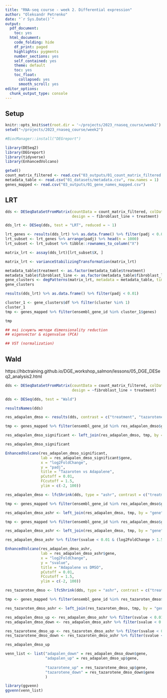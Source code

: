 ```yaml
---
title: "RNA-seq course - week 2. Differential expression"
author: "Oleksandr Petrenko"
date: "`r Sys.Date()`"
output:
  pdf_document:
    toc: yes
  html_document:
    code_folding: hide
    df_print: paged
    highlights: pygments
    number_sections: yes
    self_contained: yes
    theme: default
    toc: yes
    toc_float:
      collapsed: yes
      smooth_scroll: yes
editor_options: 
  chunk_output_type: console
---
```


## Setup

```r
knitr::opts_knit$set(root.dir = '~/projects/2023_rnaseq_course/week2')
setwd("~/projects/2023_rnaseq_course/week2")
```


```r
#BiocManager::install("DEGreport")
```


```r
library(DESeq2)
library(DEGreport)
library(tidyverse)
library(EnhancedVolcano)

getwd()
count_matrix_filtered <- read.csv("03_outputs/01_count_matrix_filtered.csv", row.names = 1)
metadata_table <- read.csv("01_datasets/metadata.csv", row.names = 1)
genes_mapped <- read.csv("03_outputs/01_gene_names_mapped.csv")
```

## LRT

```r
dds <- DESeqDataSetFromMatrix(countData = count_matrix_filtered, colData = metadata_table,
                              design = ~ fibroblast_line + treatment)

dds_lrt <- DESeq(dds, test = "LRT", reduced = ~ 1)
```

```r
lrt_genes <- results(dds_lrt) %>% as.data.frame() %>% filter(padj < 0.01)
lrt_subset <- lrt_genes %>% arrange(padj) %>% head(n = 1000)
lrt_subset <- lrt_subset %>% tibble::rownames_to_column("X")
```


```r
matrix_lrt <- assay(dds_lrt)[lrt_subset$X, ]

matrix_lrt <- varianceStabilizingTransformation(matrix_lrt)
```

```r
metadata_table$treatment <- as.factor(metadata_table$treatment)
metadata_table$fibroblast_line <- as.factor(metadata_table$fibroblast_line)
gene_clusters <- degPatterns(matrix_lrt, metadata = metadata_table, time = "fibroblast_line", col = NULL)
gene_clusters
```
```r
results(dds_lrt) %>% as.data.frame() %>% filter(padj < 0.01)
```


```r
cluster_1 <- gene_clusters$df %>% filter(cluster %in% 1)
cluster_1
tmp <- genes_mapped %>% filter(ensembl_gene_id %in% cluster_1$genes)

tmp
```


```r
## які існують методи dimensionality reduction
## eigenvector & eigenvalue (PCA)

## VST (normalization)
```

## Wald
https://hbctraining.github.io/DGE_workshop_salmon/lessons/05_DGE_DESeq2_analysis2.html

```r
dds <- DESeqDataSetFromMatrix(countData = count_matrix_filtered, colData = metadata_table,
                              design = ~fibroblast_line + treatment)

dds <- DESeq(dds, test = "Wald")

```

```r
resultsNames(dds)
```
```r
res_adapalen_dmso <- results(dds, contrast = c("treatment", "tazarotene", "adapalene")) %>% as.data.frame() %>%   tibble::rownames_to_column("gene")

tmp <- genes_mapped %>% filter(ensembl_gene_id %in% res_adapalen_dmso$gene) %>% rename(gene = ensembl_gene_id)

res_adapalen_dmso_significant <- left_join(res_adapalen_dmso, tmp, by = "gene") %>% select(-gene) %>% rename(gene = hgnc_symbol)

res_adapalen_dmso_significant
```
```r
EnhancedVolcano(res_adapalen_dmso_significant,
                lab = res_adapalen_dmso_significant$gene,
                x = "log2FoldChange",
                y = "padj",
                title = "Tazaroten vs Adapalene",
                pCutoff = 0.01,
                FCcutoff = 1.5,
                ylim = c(-2, 100))
```

```r
res_adapalen_dmso <- lfcShrink(dds, type = "ashr", contrast = c("treatment", "adapalene", "DMSO"), svalue = TRUE) %>% as.data.frame() %>%   tibble::rownames_to_column("gene")

tmp <- genes_mapped %>% filter(ensembl_gene_id %in% res_adapalen_dmso$gene) %>% rename(gene = ensembl_gene_id)

res_adapalen_dmso_ashr <- left_join(res_adapalen_dmso, tmp, by = "gene") %>% select(-gene) %>% rename(gene = hgnc_symbol)
```
```r
tmp <- genes_mapped %>% filter(ensembl_gene_id %in% res_adapalen_dmso$gene) %>% rename(gene = ensembl_gene_id)

res_adapalen_dmso_ashr <- left_join(res_adapalen_dmso, tmp, by = "gene") %>% select(-gene) %>% rename(gene = hgnc_symbol)
```
```r
res_adapalen_dmso_ashr %>% filter(svalue < 0.01 & (log2FoldChange > 1.5 | log2FoldChange < -1.5))
```
```r
EnhancedVolcano(res_adapalen_dmso_ashr,
                lab = res_adapalen_dmso_ashr$gene,
                x = "log2FoldChange",
                y = "svalue",
                title = "Adapalene vs DMSO",
                pCutoff = 0.01,
                FCcutoff = 1.5,
                ylim = c(-2, 100))
```
```r
res_tazaroten_dmso <- lfcShrink(dds, type = "ashr", contrast = c("treatment", "tazarotene", "DMSO"), svalue = TRUE) %>% as.data.frame() %>%tibble::rownames_to_column("gene")

tmp <- genes_mapped %>% filter(ensembl_gene_id %in% res_tazaroten_dmso$gene) %>% rename(gene = ensembl_gene_id)

res_tazaroten_dmso_ashr <- left_join(res_tazaroten_dmso, tmp, by = "gene") %>% select(-gene) %>% rename(gene = hgnc_symbol)
```

```r
res_adapalen_dmso_up <- res_adapalen_dmso_ashr %>% filter(svalue < 0.01 & log2FoldChange > 1.5)
res_adapalen_dmso_down <- res_adapalen_dmso_ashr %>% filter(svalue < 0.01 & log2FoldChange < -1.5)

res_tazarotene_dmso_up <- res_tazaroten_dmso_ashr %>% filter(svalue < 0.01 & log2FoldChange > 1.5)
res_tazarotene_dmso_down <- res_tazaroten_dmso_ashr %>% filter(svalue < 0.01 & log2FoldChange < -1.5)
```

```r
res_adapalen_dmso_up
```


```r
venn_list <- list("adapalen_down" = res_adapalen_dmso_down$gene,
                  "adapalen_up" = res_adapalen_dmso_up$gene,
                  
                  "tazarotene_up" = res_tazarotene_dmso_up$gene,
                  "tazarotene_down" = res_tazarotene_dmso_down$gene
                  )
```

```r
library(ggvenn)
ggvenn(venn_list)
```
